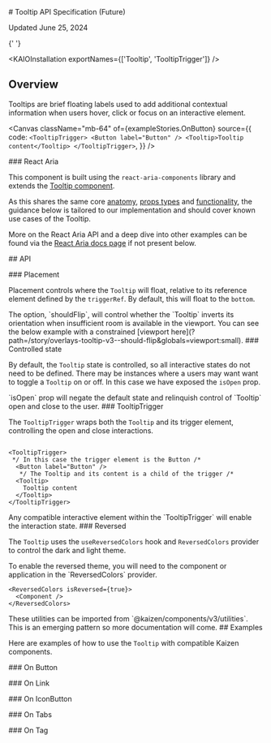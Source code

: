
<Meta title="Components/Tooltip/Tooltip (Future)/API Specification" />

<SbContent>
  # Tooltip API Specification (Future)

Updated June 25, 2024

</SbContent>

<ResourceLinks
  sourceCode="https://github.com/cultureamp/kaizen-design-system/tree/main/packages/components/src/Tooltip"
  figma="https://www.figma.com/file/eZKEE5kXbEMY3lx84oz8iN/%F0%9F%92%9C-UI-Kit%3A-Heart?type=design&node-id=1929%3A32006&mode=design&t=LwTCBZ5E1uRvOA1l-1"
  designGuidelines="/?path=/docs/overlays-tooltip-v3-usage-guidelines--docs"
  ariaComponentPage="https://react-spectrum.adobe.com/react-aria/Tooltip.html"
/>

<SbContent className="mb-24">

{' '}

<KAIOInstallation exportNames={['Tooltip', 'TooltipTrigger']} />

## Overview

Tooltips are brief floating labels used to add additional contextual information when users hover, click or focus on an interactive element.

</SbContent>

<Canvas
  className="mb-64"
  of={exampleStories.OnButton}
  source={{
    code: `
<TooltipTrigger>
  <Button label="Button" />
  <Tooltip>Tooltip content</Tooltip>
</TooltipTrigger>
  `,
  }}
/>

<SbContent className="mb-64">
  ### React Aria

This component is built using the `react-aria-components` library and extends the [Tooltip component](https://react-spectrum.adobe.com/react-aria/Tooltip.html).

As this shares the same core [anatomy](https://react-spectrum.adobe.com/react-aria/Tooltip.html#anatomy), [props types](https://react-spectrum.adobe.com/react-aria/Tooltip.html#tooltip-1) and [functionality](https://react-spectrum.adobe.com/react-aria/Tooltip.html#features), the guidance below is tailored to our implementation and should cover known use cases of the Tooltip.

More on the React Aria API and a deep dive into other examples can be found via the [React Aria docs page](https://react-spectrum.adobe.com/react-aria/Tooltip.html) if not present below.

</SbContent>

<SbContent className="mb-12">## API</SbContent>

<Controls of={exampleStories.OnButton} />

<SbContent className=" mt-64">
  ### Placement

Placement controls where the `Tooltip` will float, relative to its reference element defined by the `triggerRef`. By default, this will float to the `bottom`.

</SbContent>

<Canvas className="mb-24" of={exampleStories.Placement} />

<SbContent>
  The option, `shouldFlip`, will control whether the `Tooltip` inverts its orientation when
  insufficient room is available in the viewport. You can see the below example with a constrained
  [viewport here](?path=/story/overlays-tooltip-v3--should-flip&globals=viewport:small).
</SbContent>

<Canvas className="mb-64" of={docsStories.ShouldFlip} />

<SbContent>
  ### Controlled state

By default, the `Tooltip` state is controlled, so all interactive states do not need to be defined. There may be instances where a users may want want to toggle a `Tooltip` on or off. In this case we have exposed the `isOpen` prop.

</SbContent>

<Canvas className="mb-24" of={docsStories.UncontrolledState} />

<SbContent className="mb-64">
  `isOpen` prop will negate the default state and relinquish control of `Tooltip` open and close to
  the user.
</SbContent>

<SbContent>
  ### TooltipTrigger

The `TooltipTrigger` wraps both the `Tooltip` and its trigger element, controlling the open and close interactions.

</SbContent>

```JSX

<TooltipTrigger>
 */ In this case the trigger element is the Button /*
  <Button label="Button" />
   */ The Tooltip and its content is a child of the trigger /*
  <Tooltip>
    Tooltip content
  </Tooltip>
</TooltipTrigger>
```

<SbContent className="mb-64">
  Any compatible interactive element within the `TooltipTrigger` will enable the interaction state.
</SbContent>

<SbContent>
  ### Reversed

The `Tooltip` uses the `useReversedColors` hook and `ReversedColors` provider to control the dark and light theme.

</SbContent>

<Canvas className="bg-purple-600 mb-24" of={exampleStories.OnReversed} />

<SbContent>
  To enable the reversed theme, you will need to the component or application in the
  `ReversedColors` provider.
</SbContent>

```JSX
<ReversedColors isReversed={true}>
  <Component />
</ReversedColors>
```

<SbContent className="mb-64">
  These utilities can be imported from `@kaizen/components/v3/utilities`. This is an emerging
  pattern so more documentation will come.
</SbContent>

<SbContent className="mb-32">
  ## Examples

Here are examples of how to use the `Tooltip` with compatible Kaizen components.

</SbContent>

<SbContent>### On Button</SbContent>

<Canvas of={exampleStories.OnButton} />

<SbContent>### On Link</SbContent>

<Canvas of={exampleStories.OnLink} />

<SbContent>### On IconButton</SbContent>

<Canvas of={exampleStories.OnIconButton} />

<SbContent>### On Tabs</SbContent>

<Canvas of={exampleStories.OnTabs} />

<SbContent>### On Tag</SbContent>

<Canvas of={exampleStories.OnCustomFocusableElement} />
